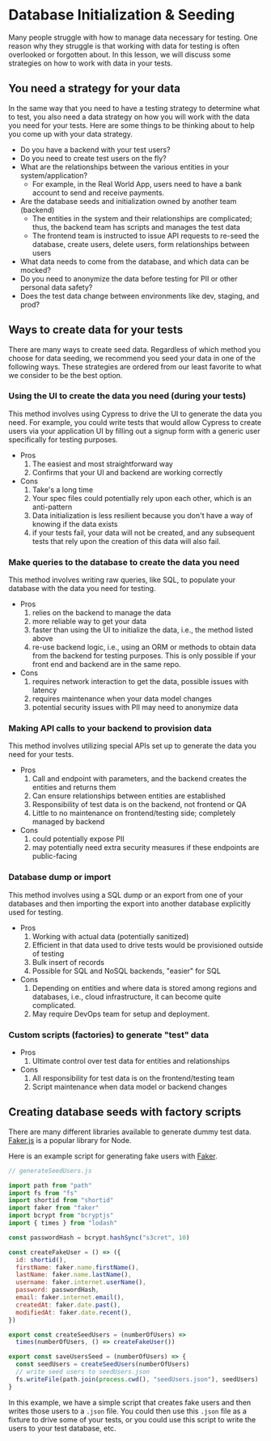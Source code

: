 # Database Initialization & Seeding

Many people struggle with how to manage data necessary for testing. One reason why they struggle is that working with data for testing is often overlooked or forgotten about. In this lesson, we will discuss some strategies on how to work with data in your tests.

## You need a strategy for your data

In the same way that you need to have a testing strategy to determine what to test, you also need a data strategy on how you will work with the data you need for your tests. Here are some things to be thinking about to help you come up with your data strategy.

- Do you have a backend with your test users?
- Do you need to create test users on the fly?
- What are the relationships between the various entities in your system/application?
  - For example, in the Real World App, users need to have a bank account to send and receive payments.
- Are the database seeds and initialization owned by another team (backend)
  - The entities in the system and their relationships are complicated; thus, the backend team has scripts and manages the test data
  - The frontend team is instructed to issue API requests to re-seed the database, create users, delete users, form relationships between users
- What data needs to come from the database, and which data can be mocked?
- Do you need to anonymize the data before testing for PII or other personal data safety?
- Does the test data change between environments like dev, staging, and prod?

## Ways to create data for your tests

There are many ways to create seed data. Regardless of which method you choose for data seeding, we recommend you seed your data in one of the following ways. These strategies are ordered from our least favorite to what we consider to be the best option.

### Using the UI to create the data you need (during your tests)

This method involves using Cypress to drive the UI to generate the data you need. For example, you could write tests that would allow Cypress to create users via your application UI by filling out a signup form with a generic user specifically for testing purposes.

- Pros
  1. The easiest and most straightforward way
  2. Confirms that your UI and backend are working correctly
- Cons
  1. Take's a long time
  2. Your spec files could potentially rely upon each other, which is an anti-pattern
  3. Data initialization is less resilient because you don't have a way of knowing if the data exists
  4. if your tests fail, your data will not be created, and any subsequent tests that rely upon the creation of this data will also fail.

### Make queries to the database to create the data you need

This method involves writing raw queries, like SQL, to populate your database with the data you need for testing.

- Pros
  1. relies on the backend to manage the data
  2. more reliable way to get your data
  3. faster than using the UI to initialize the data, i.e., the method listed above
  4. re-use backend logic, i.e., using an ORM or methods to obtain data from the backend for testing purposes. This is only possible if your front end and backend are in the same repo.
- Cons
  1. requires network interaction to get the data, possible issues with latency
  2. requires maintenance when your data model changes
  3. potential security issues with PII may need to anonymize data

### Making API calls to your backend to provision data

This method involves utilizing special APIs set up to generate the data you need for your tests.

- Pros
  1. Call and endpoint with parameters, and the backend creates the entities and returns them
  2. Can ensure relationships between entities are established
  3. Responsibility of test data is on the backend, not frontend or QA
  4. Little to no maintenance on frontend/testing side; completely managed by backend
- Cons
  1. could potentially expose PII
  2. may potentially need extra security measures if these endpoints are public-facing

### Database dump or import

This method involves using a SQL dump or an export from one of your databases and then importing the export into another database explicitly used for testing.

- Pros
  1. Working with actual data (potentially sanitized)
  2. Efficient in that data used to drive tests would be provisioned outside of testing
  3. Bulk insert of records
  4. Possible for SQL and NoSQL backends, "easier" for SQL
- Cons
  1. Depending on entities and where data is stored among regions and databases, i.e., cloud infrastructure, it can become quite complicated.
  2. May require DevOps team for setup and deployment.

### Custom scripts (factories) to generate "test" data

- Pros
  1. Ultimate control over test data for entities and relationships
- Cons
  1. All responsibility for test data is on the frontend/testing team
  2. Script maintenance when data model or backend changes

## Creating database seeds with factory scripts

There are many different libraries available to generate dummy test data. [Faker.js](https://www.npmjs.com/package/faker) is a popular library for Node.

Here is an example script for generating fake users with [Faker](https://www.npmjs.com/package/faker).

```js
// generateSeedUsers.js

import path from "path"
import fs from "fs"
import shortid from "shortid"
import faker from "faker"
import bcrypt from "bcryptjs"
import { times } from "lodash"

const passwordHash = bcrypt.hashSync("s3cret", 10)

const createFakeUser = () => ({
  id: shortid(),
  firstName: faker.name.firstName(),
  lastName: faker.name.lastName(),
  username: faker.internet.userName(),
  password: passwordHash,
  email: faker.internet.email(),
  createdAt: faker.date.past(),
  modifiedAt: faker.date.recent(),
})

export const createSeedUsers = (numberOfUsers) =>
  times(numberOfUsers, () => createFakeUser())

export const saveUsersSeed = (numberOfUsers) => {
  const seedUsers = createSeedUsers(numberOfUsers)
  // write seed users to seedUsers.json
  fs.writeFile(path.join(process.cwd(), "seedUsers.json"), seedUsers)
}
```

In this example, we have a simple script that creates fake users and then writes those users to a `.json` file. You could then use this `.json` file as a fixture to drive some of your tests, or you could use this script to write the users to your test database, etc.
